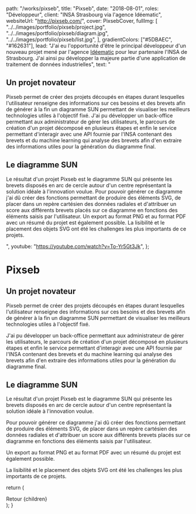 
  path: "/works/pixseb",
  title: "Pixseb",
  date: "2018-08-01",
  roles: "Développeur",
  client: "INSA Strasbourg via l'agence Idéematic",
  websiteUrl: "http://pixseb.com/",
  cover: PixsebCover,
  fullImg: [
    "../../images/portfolio/pixseb/project.jpg",
    "../../images/portfolio/pixseb/diagram.jpg",
    "../../images/portfolio/pixseb/list.jpg",
  ],
  gradientColors: ["#5DBAEC", "#162631"],
  lead: "J'ai eu l'opportunité d'être le principal développeur d'un nouveau projet mené par l'agence <a class='text-slate-400 hover:text-emerald-300 focus-visible:text-emerald-300' href='https://ideematic.com' target='_blank' rel='noreferrer noopener'>Idéematic</a> pour leur partenaire l'INSA de Strasbourg. J'ai ainsi pu développer la majeure partie d'une application de traitement de données industrielles",
  text: "<h2>Un projet novateur</h2><p>Pixseb permet de créer des projets découpés en étapes durant lesquelles l'utilisateur renseigne des informations sur ces besoins et des brevets afin de générer à la fin un diagramme SUN permettant de visualiser les meilleurs technologies utiles à l'objectif fixé. J'ai pu développer un back-office permettant aux administrateur de gérer les utilisateurs, le parcours de création d'un projet décomposé en plusieurs étapes et enfin le service permettant d'interagir avec une API fournie par l'INSA contenant des brevets et du machine learning qui analyse des brevets afin d'en extraire des informations utiles pour la génération du diagramme final.</p><h2>Le diagramme SUN</h2><p>Le résultat d'un projet Pixseb est le diagramme SUN qui présente les brevets disposés en arc de cercle autour d'un centre représentant la solution idéale à l'innovation voulue. Pour pouvoir générer ce diagramme j'ai dû créer des fonctions permettant de produire des éléments SVG, de placer dans un repère cartésien des données radiales et d'attribuer un score aux différents brevets placés sur ce diagramme en fonctions des éléments saisis par l'utilisateur. Un export au format PNG et au format PDF avec un résumé du projet est également possible. La lisibilité et le placement des objets SVG ont été les challenges les plus importants de ce projets.</p>",
  youtube: "https://youtube.com/watch?v=To-Yr5Gt3Jk",
};

# Pixseb

<div className="mb-8">
  <LiteYouTubeEmbed
    id="To-Yr5Gt3Jk"
    title="What’s new in Material Design for the web (Chrome Dev Summit 2019)"
  />
</div>

## Un projet novateur

Pixseb permet de créer des projets découpés en étapes durant lesquelles l'utilisateur renseigne des informations sur ces besoins et des brevets afin de générer à la fin un diagramme SUN permettant de visualiser les meilleurs technologies utiles à l'objectif fixé.

J'ai pu développer un back-office permettant aux administrateur de gérer les utilisateurs, le parcours de création d'un projet décomposé en plusieurs étapes et enfin le service permettant d'interagir avec une API fournie par l'INSA contenant des brevets et du machine learning qui analyse des brevets afin d'en extraire des informations utiles pour la génération du diagramme final.

<ExportedImage src={Project} className="mb-8" />

## Le diagramme SUN

Le résultat d'un projet Pixseb est le diagramme SUN qui présente les brevets disposés en arc de cercle autour d'un centre représentant la solution idéale à l'innovation voulue.

<ExportedImage src={Diagram} className="mb-8" />

Pour pouvoir générer ce diagramme j'ai dû créer des fonctions permettant de produire des éléments SVG, de placer dans un repère cartésien des données radiales et d'attribuer un score aux différents brevets placés sur ce diagramme en fonctions des éléments saisis par l'utilisateur.

Un export au format PNG et au format PDF avec un résumé du projet est également possible.

La lisibilité et le placement des objets SVG ont été les challenges les plus importants de ce projets.

<ExportedImage src={List} className="mb-8" />

  return (
    <div className="lg:py-24">
      <Link
        href="/"
        className="group mb-2 inline-flex items-center font-semibold leading-tight text-emerald-500"
      >
        <ArrowLeft className="mr-1 h-4 w-4 transition-transform group-hover:-translate-x-2" />
        Retour
      </Link>
      {children}
    </div>
  );
}

